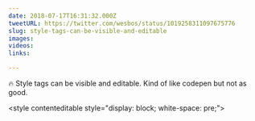 ```yaml
---
date: 2018-07-17T16:31:32.000Z
tweetURL: https://twitter.com/wesbos/status/1019258311097675776
slug: style-tags-can-be-visible-and-editable
images:
videos:
links:

---
```

🔥 Style tags can be visible and editable. Kind of like codepen but not as good.

&lt;style contenteditable style="display: block; white-space: pre;"&gt;
